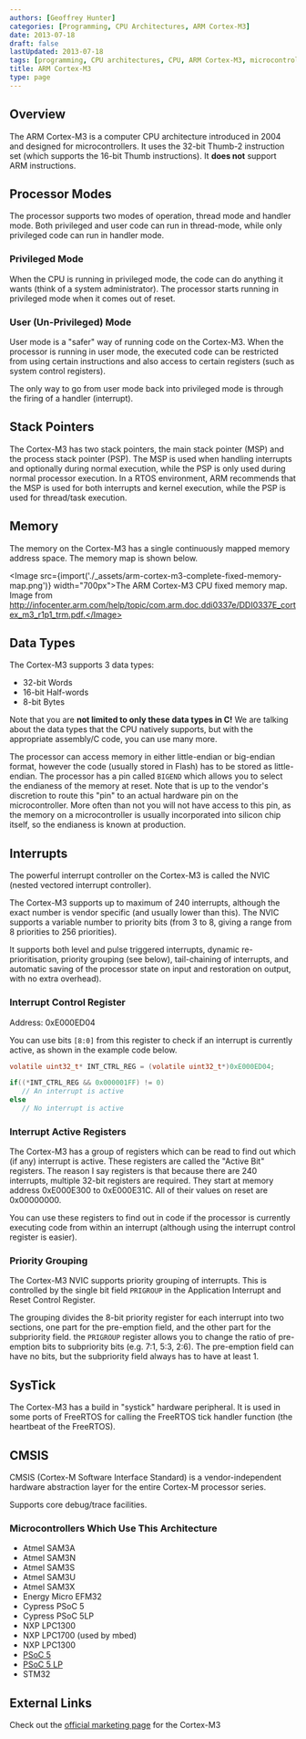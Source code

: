 ```yaml
---
authors: [Geoffrey Hunter]
categories: [Programming, CPU Architectures, ARM Cortex-M3]
date: 2013-07-18
draft: false
lastUpdated: 2013-07-18
tags: [programming, CPU architectures, CPU, ARM Cortex-M3, microcontroller, MCU]
title: ARM Cortex-M3
type: page
---
```



## Overview

The ARM Cortex-M3 is a computer CPU architecture introduced in 2004 and designed for microcontrollers. It uses the 32-bit Thumb-2 instruction set (which supports the 16-bit Thumb instructions). It **does not** support ARM instructions.

## Processor Modes

The processor supports two modes of operation, thread mode and handler mode. Both privileged and user code can run in thread-mode, while only privileged code can run in handler mode.

### Privileged Mode

When the CPU is running in privileged mode, the code can do anything it wants (think of a system administrator). The processor starts running in privileged mode when it comes out of reset.

### User (Un-Privileged) Mode

User mode is a "safer" way of running code on the Cortex-M3. When the processor is running in user mode, the executed code can be restricted from using certain instructions and also access to certain registers (such as system control registers).

The only way to go from user mode back into privileged mode is through the firing of a handler (interrupt).

## Stack Pointers

The Cortex-M3 has two stack pointers, the main stack pointer (MSP) and the process stack pointer (PSP). The MSP is used when handling interrupts and optionally during normal execution, while the PSP is only used during normal processor execution. In a RTOS environment, ARM recommends that the MSP is used for both interrupts and kernel execution, while the PSP is used for thread/task execution.

## Memory

The memory on the Cortex-M3 has a single continuously mapped memory address space. The memory map is shown below.

<Image src={import('./_assets/arm-cortex-m3-complete-fixed-memory-map.png')} width="700px">The ARM Cortex-M3 CPU fixed memory map. Image from http://infocenter.arm.com/help/topic/com.arm.doc.ddi0337e/DDI0337E_cortex_m3_r1p1_trm.pdf.</Image>

## Data Types

The Cortex-M3 supports 3 data types:

* 32-bit Words
* 16-bit Half-words
* 8-bit Bytes

Note that you are **not limited to only these data types in C!** We are talking about the data types that the CPU natively supports, but with the appropriate assembly/C code, you can use many more.

The processor can access memory in either little-endian or big-endian format, however the code (usually stored in Flash) has to be stored as little-endian. The processor has a pin called `BIGEND` which allows you to select the endianess of the memory at reset. Note that is up to the vendor's discretion to route this "pin" to an actual hardware pin on the microcontroller. More often than not you will not have access to this pin, as the memory on a microcontroller is usually incorporated into silicon chip itself, so the endianess is known at production.

## Interrupts

The powerful interrupt controller on the Cortex-M3 is called the NVIC (nested vectored interrupt controller).

The Cortex-M3 supports up to maximum of 240 interrupts, although the exact number is vendor specific (and usually lower than this). The NVIC supports a variable number to priority bits (from 3 to 8, giving a range from 8 priorities to 256 priorities).

It supports both level and pulse triggered interrupts, dynamic re-prioritisation, priority grouping (see below), tail-chaining of interrupts, and automatic saving of the processor state on input and restoration on output, with no extra overhead).

### Interrupt Control Register

Address: 0xE000ED04

You can use bits `[8:0]` from this register to check if an interrupt is currently active, as shown in the example code below.

```c
volatile uint32_t* INT_CTRL_REG = (volatile uint32_t*)0xE000ED04;

if((*INT_CTRL_REG && 0x000001FF) != 0)
   // An interrupt is active
else
   // No interrupt is active
```

### Interrupt Active Registers

The Cortex-M3 has a group of registers which can be read to find out which (if any) interrupt is active. These registers are called the "Active Bit" registers. The reason I say registers is that because there are 240 interrupts, multiple 32-bit registers are required. They start at memory address 0xE000E300  to 0xE000E31C. All of their values on reset are 0x00000000.

You can use these registers to find out in code if the processor is currently executing code from within an interrupt (although using the interrupt control register is easier).

### Priority Grouping

The Cortex-M3 NVIC supports priority grouping of interrupts. This is controlled by the single bit field `PRIGROUP` in the Application Interrupt and Reset Control Register.

The grouping divides the 8-bit priority register for each interrupt into two sections, one part for the pre-emption field, and the other part for the subpriority field. the `PRIGROUP` register allows you to change the ratio of pre-emption bits to subpriority bits (e.g. 7:1, 5:3, 2:6). The pre-emption field can have no bits, but the subpriority field always has to have at least 1.

## SysTick

The Cortex-M3 has a build in "systick" hardware peripheral. It is used in some ports of FreeRTOS for calling the FreeRTOS tick handler function (the heartbeat of the FreeRTOS).

## CMSIS

CMSIS (Cortex-M Software Interface Standard) is a vendor-independent hardware abstraction layer for the entire Cortex-M processor series.

Supports core debug/trace facilities.

### Microcontrollers Which Use This Architecture

* Atmel SAM3A
* Atmel SAM3N
* Atmel SAM3S
* Atmel SAM3U
* Atmel SAM3X
* Energy Micro EFM32
* Cypress PSoC 5
* Cypress PSoC 5LP
* NXP LPC1300
* NXP LPC1700 (used by mbed)
* NXP LPC1300
* [PSoC 5](/programming/microcontrollers/psoc)
* [PSoC 5 LP](/programming/microcontrollers/psoc)
* STM32

## External Links

Check out the [official marketing page](http://www.arm.com/products/processors/cortex-m/cortex-m3.php) for the Cortex-M3
